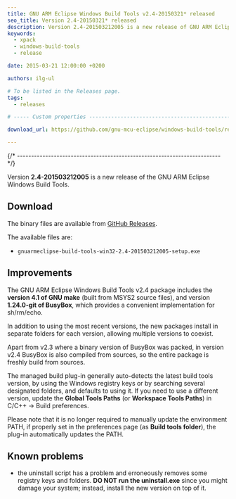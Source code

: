 ```yaml
---
title: GNU ARM Eclipse Windows Build Tools v2.4-20150321* released
seo_title: Version 2.4-20150321* released
description: Version 2.4-201503212005 is a new release of GNU ARM Eclipse Windows Build Tools.
keywords:
  - xpack
  - windows-build-tools
  - release

date: 2015-03-21 12:00:00 +0200

authors: ilg-ul

# To be listed in the Releases page.
tags:
  - releases

# ----- Custom properties -----------------------------------------------------

download_url: https://github.com/gnu-mcu-eclipse/windows-build-tools/releases/tag/v2.4/

---
```



{/* ------------------------------------------------------------------------ */}

Version **2.4-201503212005** is a new release of the GNU ARM Eclipse Windows Build Tools.

<!-- truncate -->

<PageMetadata title={frontMatter.seo_title} />

## Download

The binary files are available from <a href={frontMatter.download_url}>GitHub Releases</a>.

The available files are:

* `gnuarmeclipse-build-tools-win32-2.4-201503212005-setup.exe`

## Improvements

The GNU ARM Eclipse Windows Build Tools v2.4 package includes the **version 4.1 of GNU make** (built from MSYS2 source files), and version **1.24.0-git of BusyBox**, which provides a convenient implementation for sh/rm/echo.

In addition to using the most recent versions, the new packages install in separate folders for each version, allowing multiple versions to coexist.

Apart from v2.3 where a binary version of BusyBox was packed, in version v2.4 BusyBox is also compiled from sources, so the entire package is freshly build from sources.

The managed build plug-in generally auto-detects the latest build tools version, by using the Windows registry keys or by searching several designated folders, and defaults to using it. If you need to use a different version, update the **Global Tools Paths** (or **Workspace Tools Paths**) in C/C++ → Build preferences.

Please note that it is no longer required to manually update the environment PATH, if properly set in the preferences page (as **Build tools folder**), the plug-in automatically updates the PATH.

## Known problems

* the uninstall script has a problem and erroneously removes some registry keys and folders. **DO NOT run the uninstall.exe** since you might damage your system; instead, install the new version on top of it.

